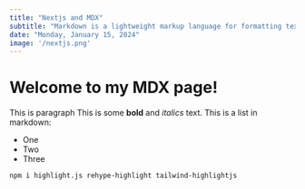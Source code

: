 ```yaml
---
title: "Nextjs and MDX"
subtitle: "Markdown is a lightweight markup language for formatting text. It enables you to write in plain text syntax and turn it into structurally correct HTML."
date: "Monday, January 15, 2024"
image: '/nextjs.png'
---
```


# Welcome to my MDX page!

This is paragraph
This is some **bold** and _italics_ text.
This is a list in markdown:
- One
- Two
- Three

```tsx
npm i highlight.js rehype-highlight tailwind-highlightjs
```
